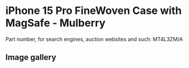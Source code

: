 
# iPhone 15 Pro FineWoven Case with MagSafe - Mulberry

Part number, for search engines, auction websites and such: MT4L3ZM/A

## Image gallery

<div style={{ width: "768px" }}>
  <GalleryComponent
    images={[
      {
        original: "/everysource/MT4L3.webp",
        thumbnail: "/everypreview/MT4L3.webp",
      },
      {
        original: "/everysource/MT4L3_AV1.webp",
        thumbnail: "/everypreview/MT4L3_AV1.webp",
      },
      {
        original: "/everysource/MT4L3_AV2.webp",
        thumbnail: "/everypreview/MT4L3_AV2.webp",
      },
      {
        original: "/everysource/MT4L3_AV3.webp",
        thumbnail: "/everypreview/MT4L3_AV3.webp",
      },
      {
        original: "/everysource/MT4L3_AV4.webp",
        thumbnail: "/everypreview/MT4L3_AV4.webp",
      },
      {
        original: "/everysource/MT4L3_AV5.webp",
        thumbnail: "/everypreview/MT4L3_AV5.webp",
      }
    ]}
  />
</div>